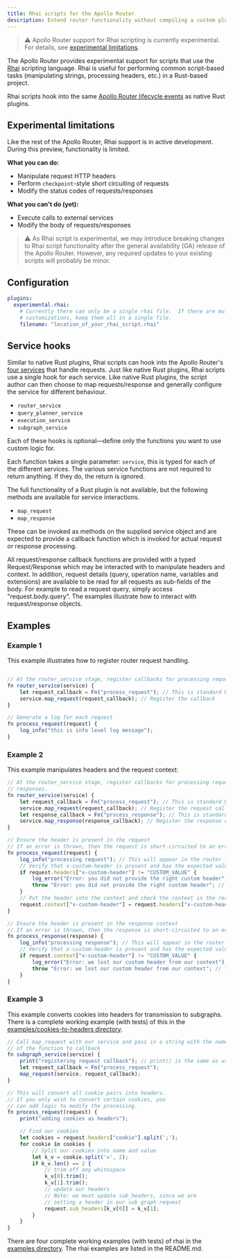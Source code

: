 ```yaml
---
title: Rhai scripts for the Apollo Router
description: Extend router functionality without compiling a custom plugin
---
```


> ⚠️ Apollo Router support for Rhai scripting is currently experimental. For details, see [experimental limitations](#experimental-limitations).

The Apollo Router provides experimental support for scripts that use the [Rhai](http://rhai.rs) scripting language. Rhai is useful for performing common script-based tasks (manipulating strings, processing headers, etc.) in a Rust-based project.

Rhai scripts hook into the same [Apollo Router lifecycle events](./overview/#how-customizations-work) as native Rust plugins.

## Experimental limitations

Like the rest of the Apollo Router, Rhai support is in active development. During this preview, functionality is limited.

**What you can do:**
* Manipulate request HTTP headers
* Perform `checkpoint`-style short circuiting of requests
* Modify the status codes of requests/responses

**What you can't do (yet):**
* Execute calls to external services
* Modify the body of requests/responses

> ⚠️ As Rhai script is experimental, we may introduce breaking changes to Rhai script functionality after the general availability (GA) release of the Apollo Router. However, any required updates to your existing scripts will probably be minor.

## Configuration

```yaml
plugins:
  experimental.rhai:
    # Currently there can only be a single rhai file.  If there are multiple
    # customizations, keep them all in a single file.
    filename: "location_of_your_rhai_script.rhai"
```

## Service hooks

Similar to native Rust plugins, Rhai scripts can hook into the Apollo Router's [four services](./overview/#how-customizations-work) that handle requests. Just like  native Rust plugins, Rhai scripts use a single hook for each service. Like native Rust plugins, the script author can then choose to map requests/response and generally configure the service for different behaviour.

  - `router_service`
  - `query_planner_service`
  - `execution_service`
  - `subgraph_service`

Each of these hooks is optional—define only the functions you want to use custom logic for.

Each function takes a single parameter: `service`, this is typed for each of the different services. The various service functions are not required to return anything. If they do, the return is ignored.

The full functionality of a Rust plugin is not available, but the following methods are available for service interactions.

  - `map_request`
  - `map_response`

These can be invoked as methods on the supplied service object and are expected to provide a callback function which is invoked for actual request or response processing.

All request/response callback functions are provided with a typed Request/Response which may be interacted with to manipulate headers and context. In addition, request details (query, operation name, variables and extensions) are available to be read for all requests as sub-fields of the body. For example to read a request query, simply access "request.body.query". The examples illustrate how to interact with request/response objects.

## Examples

### Example 1

This example illustrates how to register router request handling.

```javascript

// At the router_service stage, register callbacks for processing requests
fn router_service(service) {
    let request_callback = Fn("process_request"); // This is standard Rhai functionality for creating a function pointer
    service.map_request(request_callback); // Register the callback
}

// Generate a log for each request
fn process_request(request) {
    log_info("this is info level log message");
}
```

### Example 2

This example manipulates headers and the request context:

```javascript
// At the router_service stage, register callbacks for processing requests and
// responses.
fn router_service(service) {
    let request_callback = Fn("process_request"); // This is standard Rhai functionality for creating a function pointer
    service.map_request(request_callback); // Register the request callback
    let response_callback = Fn("process_response"); // This is standard Rhai functionality for creating a function pointer
    service.map_response(response_callback); // Register the response callback
}

// Ensure the header is present in the request
// If an error is thrown, then the request is short-circuited to an error response
fn process_request(request) {
    log_info("processing request"); // This will appear in the router log as an INFO log
    // Verify that x-custom-header is present and has the expected value
    if request.headers["x-custom-header"] != "CUSTOM_VALUE" {
        log_error("Error: you did not provide the right custom header"); // This will appear in the router log as an ERROR log
        throw "Error: you did not provide the right custom header"; // This will appear in the errors response and short-circuit the request
    }
    // Put the header into the context and check the context in the response
    request.context["x-custom-header"] = request.headers["x-custom-header"];
}

// Ensure the header is present in the response context
// If an error is thrown, then the response is short-circuited to an error response
fn process_response(response) {
    log_info("processing response"); // This will appear in the router log as an INFO log
    // Verify that x-custom-header is present and has the expected value
    if request.context["x-custom-header"] != "CUSTOM_VALUE" {
        log_error("Error: we lost our custom header from our context"); // This will appear in the router log as an ERROR log
        throw "Error: we lost our custom header from our context"; // This will appear in the errors response and short-circuit the request
    }
}
```

### Example 3

This example converts cookies into headers for transmission to subgraphs. There is a complete working example (with tests) of this in the [examples/cookies-to-headers directory](https://github.com/apollographql/router/tree/main/examples/cookies-to-headers).

```javascript
// Call map_request with our service and pass in a string with the name
// of the function to callback
fn subgraph_service(service) {
    print("registering request callback"); // print() is the same as using log_info()
    let request_callback = Fn("process_request");
    map_request(service, request_callback);
}

// This will convert all cookie pairs into headers.
// If you only wish to convert certain cookies, you
// can add logic to modify the processing.
fn process_request(request) {
    print("adding cookies as headers");

    // Find our cookies
    let cookies = request.headers["cookie"].split(';');
    for cookie in cookies {
        // Split our cookies into name and value
        let k_v = cookie.split('=', 2);
        if k_v.len() == 2 {
            // trim off any whitespace
            k_v[0].trim();
            k_v[1].trim();
            // update our headers
            // Note: we must update sub_headers, since we are
            // setting a header in our sub graph request
            request.sub_headers[k_v[0]] = k_v[1];
        }
    }
}
```

There are four complete working examples (with tests) of rhai in the [examples directory](https://github.com/apollographql/router/tree/main/examples). The rhai examples are listed in the README.md.
